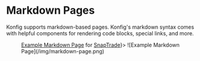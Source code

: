 
# Markdown Pages

Konfig supports markdown-based pages. Konfig's markdown syntax comes with
helpful components for rendering code blocks, special links, and more.

<Figure caption={<span><a href="https://portal.konfigthis.com/passiv/snaptrade-sdks/docs">Example Markdown Page</a> for <a href="snaptrade.com">SnapTrade</a></span>}>
![Example Markdown Page](/img/markdown-page.png)
</Figure>

<TalkWithUs/>

